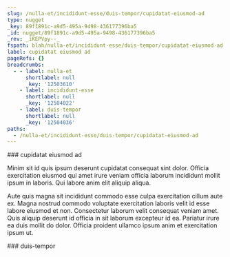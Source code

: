 ```yaml
---
slug: /nulla-et/incididunt-esse/duis-tempor/cupidatat-eiusmod-ad
type: nugget
_key: 89f1891c-a9d5-495a-9498-436177396ba5
_id: nugget/89f1891c-a9d5-495a-9498-436177396ba5
_rev: _iKEPVpy--_
fspath: blah/nulla-et/incididunt-esse/duis-tempor/cupidatat-eiusmod-ad.md
label: cupidatat eiusmod ad
pageRefs: {}
breadcrumbs:
  - - label: nulla-et
      shortlabel: null
      _key: '12503610'
    - label: incididunt-esse
      shortlabel: null
      _key: '12504022'
    - label: duis-tempor
      shortlabel: null
      _key: '12504036'
paths:
  - /nulla-et/incididunt-esse/duis-tempor/cupidatat-eiusmod-ad
---
```


<NuggetArea>
<Nugget slug="/nulla-et/incididunt-esse/duis-tempor/cupidatat-eiusmod-ad" type="nugget" _key="89f1891c-a9d5-495a-9498-436177396ba5" _id="nugget/89f1891c-a9d5-495a-9498-436177396ba5" _rev="_iKEPVpy--_" fspath="blah/nulla-et/incididunt-esse/duis-tempor/cupidatat-eiusmod-ad.md" label="cupidatat eiusmod ad" paths="/nulla-et/incididunt-esse/duis-tempor/cupidatat-eiusmod-ad">
<NuggetBody>
### cupidatat eiusmod ad

Minim sit id quis ipsum deserunt cupidatat consequat sint dolor. Officia exercitation eiusmod qui amet irure veniam officia laborum incididunt mollit ipsum in laboris. Qui labore anim elit aliquip aliqua.

Aute quis magna sit incididunt commodo esse culpa exercitation cillum aute ex. Magna nostrud commodo voluptate exercitation laboris velit id esse labore eiusmod et non. Consectetur laborum velit consequat veniam amet. Quis aliquip deserunt id officia in sit laborum excepteur id ea. Pariatur irure ea duis mollit do dolor. Officia proident ullamco ipsum anim et exercitation ipsum ut.

</NuggetBody>
<Breadcrumbs>
<Crumbs>
<Crumb _key="12503610" label="nulla-et" /><Crumb _key="12504022" label="incididunt-esse" /><Crumb _key="12504036" label="duis-tempor" />
</Crumbs>
</Breadcrumbs>
</Nugget>

<NuggetsInbound>
</NuggetsInbound>
<NuggetsOutbound>
</NuggetsOutbound>
</NuggetArea>
<PassagesInbound>
<Passage direction="inbound" type="passage" _key="12504036" _id="passage/12504036" _rev="_iKEPVpy---" label="duis-tempor" passage="duis-tempor" fspath="blah/nulla-et/incididunt-esse/duis-tempor" paths="/nulla-et/incididunt-esse/duis-tempor" slug="/nulla-et/incididunt-esse/duis-tempor">
<NuggetBody>
### duis-tempor

</NuggetBody>
<Breadcrumbs>
<Crumbs>
<Crumb _key="12503610" label="nulla-et" /><Crumb _key="12504022" label="incididunt-esse" />
</Crumbs>
</Breadcrumbs>
</Passage>

</PassagesInbound>
<PassagesOutbound>
</PassagesOutbound>